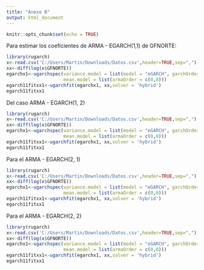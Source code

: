 ---
title: "Anexo B"
output: html_document
---

```{r setup, include=FALSE}
knitr::opts_chunk$set(echo = TRUE)
```

Para estimar los coeficientes de ARMA - EGARCH(1,1) de GFNORTE:

```{r}
library(rugarch)
x<-read.csv('C:/Users/Martin/Downloads/Datos.csv',header=TRUE,sep=",");
xx<-diff(log(x$GFNORTE))
egarchx1<-ugarchspec(variance.model = list(model = "eGARCH", garchOrder = c(1,1)),
                     mean.model = list(armaOrder = c(0,0)))
egarch11fitxx1<-ugarchfit(egarchx1, xx,solver = 'hybrid')
egarch11fitxx1
```

Del caso ARMA - EGARCH(1, 2)

```{r}
library(rugarch)
x<-read.csv('C:/Users/Martin/Downloads/Datos.csv',header=TRUE,sep=",");
xx<-diff(log(x$GFNORTE))
egarchx1<-ugarchspec(variance.model = list(model = "eGARCH", garchOrder = c(1,2)),
                     mean.model = list(armaOrder = c(0,0)))
egarch11fitxx1<-ugarchfit(egarchx1, xx,solver = 'hybrid')
egarch11fitxx1
```


Para el ARMA - EGARCH(2, 1)
```{r}
library(rugarch)
x<-read.csv('C:/Users/Martin/Downloads/Datos.csv',header=TRUE,sep=",");
xx<-diff(log(x$GFNORTE))
egarchx1<-ugarchspec(variance.model = list(model = "eGARCH", garchOrder = c(2,1)),
                     mean.model = list(armaOrder = c(0,0)))
egarch11fitxx1<-ugarchfit(egarchx1, xx,solver = 'hybrid')
egarch11fitxx1
```


Para el ARMA - EGARCH(2, 2)
```{r}
library(rugarch)
x<-read.csv('C:/Users/Martin/Downloads/Datos.csv',header=TRUE,sep=",");
xx<-diff(log(x$GFNORTE))
egarchx1<-ugarchspec(variance.model = list(model = "eGARCH", garchOrder = c(2,2)),
                     mean.model = list(armaOrder = c(0,0)))
egarch11fitxx1<-ugarchfit(egarchx1, xx,solver = 'hybrid')
egarch11fitxx1

```
